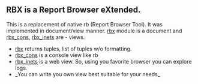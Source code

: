 == RBX is a Report Browser eXtended. ==

This is a replacement of native rb (Report Browser Tool). It was implemented in document/view manner.
[https://github.com/dmitryme/rbx/blob/master/src/rbx.erl rbx] module is a document and
[https://github.com/dmitryme/rbx/blob/master/src/rbx_cons.erl rbx_cons],
[https://github.com/dmitryme/rbx/blob/master/src/rbx_inets.erl rbx_inets] are - views.

* [https://github.com/dmitryme/rbx/blob/master/src/rbx.erl rbx] returns tuples, list of tuples w/o formatting.
* [https://github.com/dmitryme/rbx/blob/master/src/rbx_cons.erl rbx_cons] is a console view like rb
* [https://github.com/dmitryme/rbx/blob/master/src/rbx_inets.erl rbx_inets] is a web view. So, using you favorite browser you can explore logs.
* _You can write you own view best suitable for your needs_